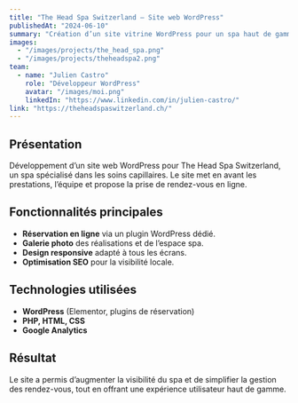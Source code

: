 ```yaml
---
title: "The Head Spa Switzerland – Site web WordPress"
publishedAt: "2024-06-10"
summary: "Création d’un site vitrine WordPress pour un spa haut de gamme en Suisse, avec réservation en ligne et galerie photo."
images:
  - "/images/projects/the_head_spa.png"
  - "/images/projects/theheadspa2.png"
team:
  - name: "Julien Castro"
    role: "Développeur WordPress"
    avatar: "/images/moi.png"
    linkedIn: "https://www.linkedin.com/in/julien-castro/"
link: "https://theheadspaswitzerland.ch/"
---
```


## Présentation

Développement d’un site web WordPress pour The Head Spa Switzerland, un spa spécialisé dans les soins capillaires. Le site met en avant les prestations, l’équipe et propose la prise de rendez-vous en ligne.

## Fonctionnalités principales

- **Réservation en ligne** via un plugin WordPress dédié.
- **Galerie photo** des réalisations et de l’espace spa.
- **Design responsive** adapté à tous les écrans.
- **Optimisation SEO** pour la visibilité locale.

## Technologies utilisées

- **WordPress** (Elementor, plugins de réservation)
- **PHP, HTML, CSS**
- **Google Analytics**

## Résultat

Le site a permis d’augmenter la visibilité du spa et de simplifier la gestion des rendez-vous, tout en offrant une expérience utilisateur haut de gamme.